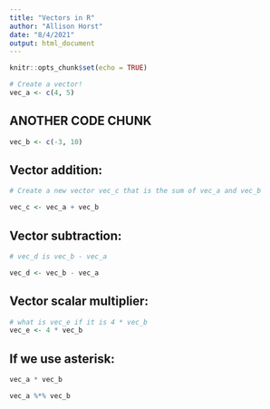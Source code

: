 ```yaml
---
title: "Vectors in R"
author: "Allison Horst"
date: "8/4/2021"
output: html_document
---
```


```r
knitr::opts_chunk$set(echo = TRUE)
```


```r
# Create a vector! 
vec_a <- c(4, 5)

```


## ANOTHER CODE CHUNK

```r
vec_b <- c(-3, 10)
```

## Vector addition: 

```r
# Create a new vector vec_c that is the sum of vec_a and vec_b

vec_c <- vec_a + vec_b
```

## Vector subtraction: 

```r
# vec_d is vec_b - vec_a

vec_d <- vec_b - vec_a
```


## Vector scalar multiplier: 
```r
# what is vec_e if it is 4 * vec_b
vec_e <- 4 * vec_b
```

## If we use asterisk: 

```r
vec_a * vec_b

vec_a %*% vec_b
```


